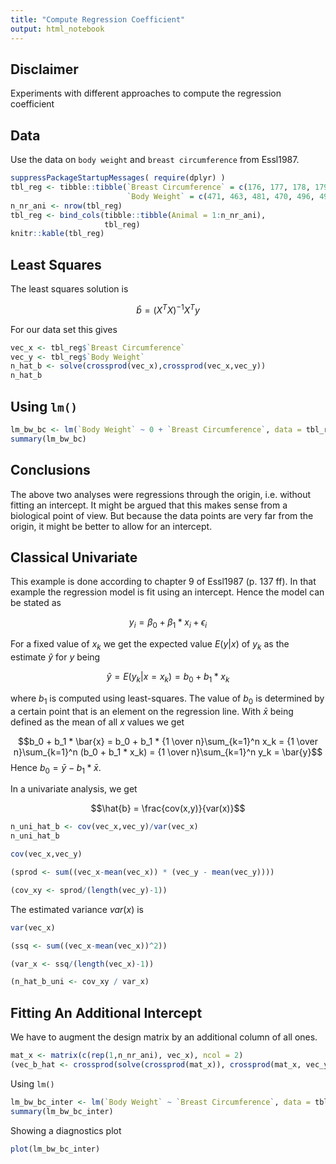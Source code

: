 ```yaml
---
title: "Compute Regression Coefficient"
output: html_notebook
---
```


## Disclaimer
Experiments with different approaches to compute the regression coefficient


## Data
Use the data on `body weight` and `breast circumference` from Essl1987.

```r
suppressPackageStartupMessages( require(dplyr) )
tbl_reg <- tibble::tibble(`Breast Circumference` = c(176, 177, 178, 179, 179, 180, 181, 182,183, 184),
                          `Body Weight` = c(471, 463, 481, 470, 496, 491, 518, 511, 510, 541))
n_nr_ani <- nrow(tbl_reg)
tbl_reg <- bind_cols(tibble::tibble(Animal = 1:n_nr_ani),
                     tbl_reg)
knitr::kable(tbl_reg)
```

## Least Squares
The least squares solution is 

$$\hat{b} = (X^TX)^{-1}X^Ty$$

For our data set this gives

```r
vec_x <- tbl_reg$`Breast Circumference`
vec_y <- tbl_reg$`Body Weight`
n_hat_b <- solve(crossprod(vec_x),crossprod(vec_x,vec_y))
n_hat_b
```

## Using `lm()`

```r
lm_bw_bc <- lm(`Body Weight` ~ 0 + `Breast Circumference`, data = tbl_reg)
summary(lm_bw_bc)
```


## Conclusions
The above two analyses were regressions through the origin, i.e. without fitting an intercept. It might be argued that this makes sense from a biological point of view. But because the data points are very far from the origin, it might be better to allow for an intercept. 

## Classical Univariate
This example is done according to chapter 9 of Essl1987 (p. 137 ff). In that example the regression model is fit using an intercept. Hence the model can be stated as

$$y_i = \beta_0 + \beta_1 * x_i + \epsilon_i$$

For a fixed value of $x_k$ we get the expected value $E(y | x)$ of $y_k$ as the estimate $\hat{y}$ for $y$ being 

$$\hat{y} = E(y_k | x = x_k) = b_0 + b_1 * x_k$$

where $b_1$ is computed using least-squares. The value of $b_0$ is determined by a certain point that is an element on the regression line. With $\bar{x}$ being defined as the mean of all $x$ values we get

$$b_0 + b_1 * \bar{x} = b_0 + b_1 * {1 \over n}\sum_{k=1}^n x_k = {1 \over n}\sum_{k=1}^n (b_0 + b_1 * x_k) = {1 \over n}\sum_{k=1}^n y_k = \bar{y}$$
Hence $b_0 = \bar{y} - b_1 * \bar{x}$. 

In a univariate analysis, we get

$$\hat{b} = \frac{cov(x,y)}{var(x)}$$

```r
n_uni_hat_b <- cov(vec_x,vec_y)/var(vec_x)
n_uni_hat_b
```

```r
cov(vec_x,vec_y)
```

```r
(sprod <- sum((vec_x-mean(vec_x)) * (vec_y - mean(vec_y))))
```

```r
(cov_xy <- sprod/(length(vec_y)-1))
```

The estimated variance $var(x)$ is

```r
var(vec_x)
```

```r
(ssq <- sum((vec_x-mean(vec_x))^2))
```

```r
(var_x <- ssq/(length(vec_x)-1))
```

```r
(n_hat_b_uni <- cov_xy / var_x)
```


## Fitting An Additional Intercept
We have to augment the design matrix by an additional column of all ones.

```r
mat_x <- matrix(c(rep(1,n_nr_ani), vec_x), ncol = 2)
(vec_b_hat <- crossprod(solve(crossprod(mat_x)), crossprod(mat_x, vec_y)))
```

Using `lm()`

```r
lm_bw_bc_inter <- lm(`Body Weight` ~ `Breast Circumference`, data = tbl_reg)
summary(lm_bw_bc_inter)
```

Showing a diagnostics plot

```r
plot(lm_bw_bc_inter)
```

